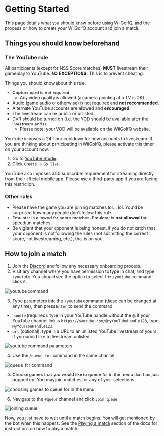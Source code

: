 # Getting Started

This page details what you should know before using WiiGolfQ, and the process on how to create your WiiGolfQ account and join a match.

## Things you should know beforehand

### The YouTube rule

All participants (except for NSS Score matches) **MUST** livestream their gameplay to YouTube. **NO EXCEPTIONS.** This is to prevent cheating.

Things you should know about this rule:
  - Capture card is not required.
    - Any video quality is allowed (a camera pointing at a TV is OK).
  - Audio (game audio or otherwise) is not required and **not recommended**.
  - Alternate YouTube accounts are allowed and **encouraged**.
  - The livestream can be public or unlisted.
  - DVR should be turned on (i.e. the VOD should be available after the livestream ends).
    - Please note: your VOD will be available on the WiiGolfQ website.

YouTube imposes a 24-hour cooldown for new accounts to livestream. If you are thinking about participating in WiiGolfQ, please activate this timer on your account now.

1. Go to [YouTube Studio](https://studio.youtube.com).
2. Click `Create` -> `Go live`.

YouTube also imposes a 50 subscriber requirement for streaming directly from their official mobile app. Please use a third-party app if you are facing this restriction.

### Other rules

- Please have the game you are joining matches for... lol. You'd be surprised how many people don't follow this rule.
- Emulator is allowed for score matches. Emulator is **not allowed** for speedrun matches.
- Be vigilant that your opponent is being honest. If you do not catch that your opponent is not following the rules (not submitting the correct score, not livestreaming, etc.), that is on you.


## How to join a match

1. Join the [Discord](https://discord.gg/23BzdNkrWU) and follow any necessary onboarding process.
2. Visit any channel where you have permission to type in chat, and type `/youtube`. You should see the option to select the `/youtube` command: click it.

![youtube command](https://i.postimg.cc/zG6gpRd9/image.png)

3. Type parameters into the `/youtube` command (these can be changed at any time), then press `Enter` to send the command.
- `handle` (required): type in your YouTube handle without the `@`. If your YouTube channel link is `https://youtube.com/@MyYouTubeHandle123`, type `MyYouTubeHandle123`.
- `url` (optional): type in a URL to an unlisted YouTube livestream of yours, if you would like to livestream unlisted.

![youtube command parameters](https://i.postimg.cc/zvzb3wBR/image.png)

4. Use the `/queue_for` command in the same channel.

![queue_for command](https://i.postimg.cc/3wZ3NsDn/image.png)

5. Choose games that you would like to queue for in the menu that has just popped up. You may join matches for any of your selections.

![choosing games to queue for in the menu](https://i.postimg.cc/28PkKFDF/image.png)

6. Navigate to the `#queue` channel and click `Join queue`.

![joining queue](https://i.postimg.cc/6pnWJ26s/image.png)

Now, you just have to wait until a match begins. You will get mentioned by the bot when this happens. See the [Playing a match](https://four.courses/docs/playing-a-match) section of the docs for instructions on how to play a match.
